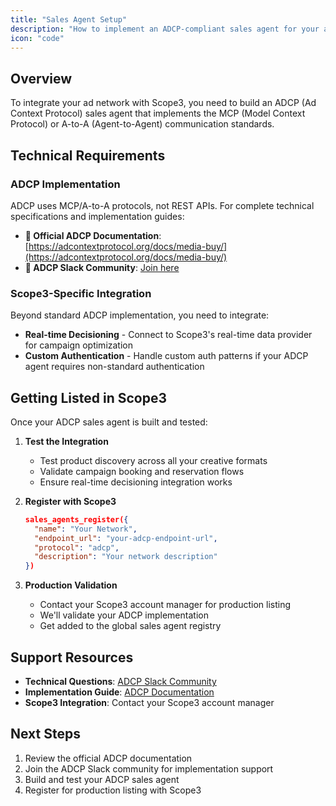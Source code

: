 ```yaml
---
title: "Sales Agent Setup"
description: "How to implement an ADCP-compliant sales agent for your ad network"
icon: "code"
---
```


## Overview

To integrate your ad network with Scope3, you need to build an ADCP (Ad Context Protocol) sales agent that implements the MCP (Model Context Protocol) or A-to-A (Agent-to-Agent) communication standards.

## Technical Requirements

### ADCP Implementation

ADCP uses MCP/A-to-A protocols, not REST APIs. For complete technical specifications and implementation guides:

- **📖 Official ADCP Documentation**: [https://adcontextprotocol.org/docs/media-buy/](https://adcontextprotocol.org/docs/media-buy/)
- **💬 ADCP Slack Community**: [Join here](https://join.slack.com/t/agenticads/shared_invite/zt-3c5sxvdjk-x0rVmLB3OFHVUp~WutVWZg)

### Scope3-Specific Integration

Beyond standard ADCP implementation, you need to integrate:

- **Real-time Decisioning** - Connect to Scope3's real-time data provider for campaign optimization
- **Custom Authentication** - Handle custom auth patterns if your ADCP agent requires non-standard authentication

## Getting Listed in Scope3

Once your ADCP sales agent is built and tested:

1. **Test the Integration**
   - Test product discovery across all your creative formats
   - Validate campaign booking and reservation flows  
   - Ensure real-time decisioning integration works

2. **Register with Scope3**
   ```json
   sales_agents_register({
     "name": "Your Network",
     "endpoint_url": "your-adcp-endpoint-url",
     "protocol": "adcp",
     "description": "Your network description"
   })
   ```

3. **Production Validation**
   - Contact your Scope3 account manager for production listing
   - We'll validate your ADCP implementation
   - Get added to the global sales agent registry

## Support Resources

- **Technical Questions**: [ADCP Slack Community](https://join.slack.com/t/agenticads/shared_invite/zt-3c5sxvdjk-x0rVmLB3OFHVUp~WutVWZg)
- **Implementation Guide**: [ADCP Documentation](https://adcontextprotocol.org/docs/media-buy/)
- **Scope3 Integration**: Contact your Scope3 account manager

## Next Steps

1. Review the official ADCP documentation
2. Join the ADCP Slack community for implementation support
3. Build and test your ADCP sales agent
4. Register for production listing with Scope3